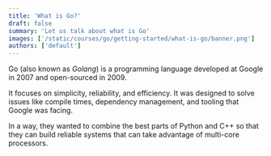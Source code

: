 ```yaml
---
title: 'What is Go?'
draft: false
summary: 'Let us talk about what is Go'
images: ['/static/courses/go/getting-started/what-is-go/banner.png']
authors: ['default']
---
```


Go (also known as _Golang_) is a programming language developed at Google in 2007 and open-sourced in 2009.

It focuses on simplicity, reliability, and efficiency. It was designed to solve issues like compile times, dependency management, and tooling that Google was facing.

In a way, they wanted to combine the best parts of Python and C++ so that they can build reliable systems that can take advantage of multi-core processors.
